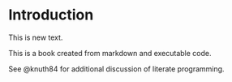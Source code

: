 # Introduction

This is new text. 

This is a book created from markdown and executable code.

See @knuth84 for additional discussion of literate programming.
